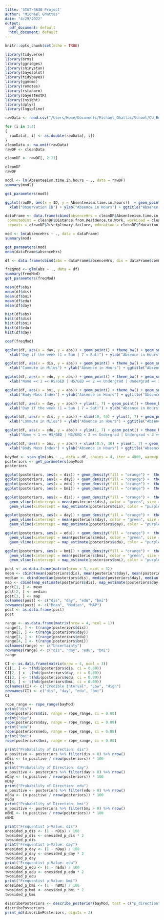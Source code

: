 ```yaml
---
title: 'STAT-4630 Project'
author: "Michael Ghattas"
date: "4/29/2022"
output:
  pdf_document: default
  html_document: default
---
```


```r
knitr::opts_chunk$set(echo = TRUE)
```

```r
library(tidyverse)
library(brms)
library(ggridges)
library(shinystan)
library(bayesplot)
library(tidybayes)
library(ggmcmc)
library(remotes)
library(rstanarm)
library(bayestestR)
library(insight)
library(dplyr)
library(logspline)
```


```r
rawData <- read.csv("/Users/Home/Documents/Michael_Ghattas/School/CU_Boulder/BA-BS/2022/Spring 2022/STAT - 4630/Project/Data/Absenteeism_at_work_Project.csv")

for (i in 1:4)
{
  rawData[, i] <- as.double(rawData[, i])
}
cleanData <- na.omit(rawData)
rawDF <- cleanData

cleanDF <- rawDF[, 2:21]

cleanDF
rawDF
```

```r
modl <- lm(Absenteeism.time.in.hours ~ ., data = rawDF)
summary(modl)

get_parameters(modl)

ggplot(rawDF, aes(x = ID, y = Absenteeism.time.in.hours))  + geom_point() + theme_bw() + geom_smooth(method = "lm") +
  xlab("Observation ID") + ylab("Absence in Hours") + ggtitle("Absence Observations")
```
```r
dataFrame <- data.frame(cbind(absenceHrs = cleanDF$Absenteeism.time.in.hours, weekDay = cleanDF$Day.of.the.week,
 commuteDist = cleanDF$Distance.from.Residence.to.Work, workLoad = cleanDF$Work.load.Average.day, achieve = cleanDF$Hit.target,
 repeats = cleanDF$Disciplinary.failure, education = cleanDF$Education, BMI = cleanDF$Body.mass.index)); dataFrame

mod <- lm(absenceHrs ~ ., data = dataFrame)
summary(mod)

get_parameters(mod)
mean(dataFrame$absenceHrs)
```


```r
df <- data.frame(cbind(abs = dataFrame$absenceHrs, dis = dataFrame$commuteDist, day = dataFrame$weekDay, edu = dataFrame$education, bmi = dataFrame$BMI)); df

freqMod <- glm(abs ~ ., data = df)
summary(freqMod)
get_parameters(freqMod)

mean(df$abs)
mean(df$dis)
mean(df$bmi)
mean(df$edu)
mean(df$day)

hist(df$abs)
hist(df$dis)
hist(df$bmi)
hist(df$edu)
hist(df$day)

coef(freqMod)

ggplot(df, aes(x = day, y = abs)) + geom_point() + theme_bw() + geom_smooth(method = "glm") +
  xlab("Day if the week (1 = Sun | 7 = Sat)") + ylab("Absence in Hours") + ggtitle("Absence & Week Day")

ggplot(df, aes(x = dis, y = abs)) + geom_point() + theme_bw() + geom_smooth(method = "glm") +
  xlab("Commute in Miles") + ylab("Absence in Hours") + ggtitle("Absence & Commute Distance")

ggplot(df, aes(x = edu, y = abs)) + geom_point() + theme_bw() + geom_smooth(method = "glm") +
  xlab("None =< 1 =< HS/GED | HS/GED =< 2 =< Undergrad | Undergrad =< 3 =< Grad | Grad =< 4") + ylab("Absence in Hours") + ggtitle("Absence & Education Level")

ggplot(df, aes(x = bmi, y = abs)) + geom_point() + theme_bw() + geom_smooth(method = "glm") +
  xlab("Body Mass Index") + ylab("Absence in Hours") + ggtitle("Absence  &BMI")

ggplot(df, aes(x = day, y = abs)) + ylim(1, 7) + geom_point() + theme_bw() + geom_smooth(method = "glm") +
  xlab("Day if the week (1 = Sun | 7 = Sat)") + ylab("Absence in Hours") + ggtitle("Absence & Week Day")

ggplot(df, aes(x = dis, y = abs)) + xlim(10, 50) + ylim(1, 7) + geom_point() + theme_bw() + geom_smooth(method = "glm") +
  xlab("Commute in Miles") + ylab("Absence in Hours") + ggtitle("Absence & Commute Distance")

ggplot(df, aes(x = edu, y = abs)) + ylim(1, 7) + geom_point() + theme_bw() + geom_smooth(method = "glm") +
  xlab("None < 1 =< HS/GED | HS/GED < 2 =< Undergrad | Undergrad < 3 =< Grad | Grad =< 4") + ylab("Absence in Hours") + ggtitle("Absence & Education Level")

ggplot(df, aes(x = bmi, y = abs)) + xlim(18.5, 30) + ylim(1, 7) + geom_point() + theme_bw() + geom_smooth(method = "glm") +
  xlab("Body Mass Index") + ylab("Absence in Hours") + ggtitle("Absence  &BMI")
```


```r
bayMod <- stan_glm(abs ~ ., data = df, chains = 4, iter = 4000, warmup = 2000)
posteriors <- get_parameters(bayMod)
posteriors

ggplot(posteriors, aes(x = dis)) + geom_density(fill = "orange") +  theme_bw() + xlab("Coefficient Estimate") + ylab("Density") + ggtitle("Distance")
ggplot(posteriors, aes(x = day)) + geom_density(fill = "orange") +  theme_bw() + xlab("Coefficient Estimate") + ylab("Density") + ggtitle("Day of the week")
ggplot(posteriors, aes(x = edu)) + geom_density(fill = "orange") +  theme_bw() + xlab("Coefficient Estimate") + ylab("Density") + ggtitle("Education Level")
ggplot(posteriors, aes(x = bmi)) + geom_density(fill = "orange") +  theme_bw() + xlab("Coefficient Estimate") + ylab("Density") + ggtitle("Body Mass Index")

ggplot(posteriors, aes(x = dis)) + geom_density(fill = "orange") +  theme_bw() + xlab("Coefficient Estimate") + ylab("Density") + ggtitle("Distance") +
  geom_vline(xintercept = mean(posteriors$dis), color = "green", size = 1) + geom_vline(xintercept = median(posteriors$dis), color = "red", size = 1) +
  geom_vline(xintercept = map_estimate(posteriors$dis), color = "purple", size = 1)

ggplot(posteriors, aes(x = day)) + geom_density(fill = "orange") +  theme_bw() + xlab("Coefficient Estimate") + ylab("Density") + ggtitle("Day of the week") +
  geom_vline(xintercept = mean(posteriors$day), color = "green", size = 1) + geom_vline(xintercept = median(posteriors$day), color = "red", size = 1) +
  geom_vline(xintercept = map_estimate(posteriors$day), color = "purple", size = 1)

ggplot(posteriors, aes(x = edu)) + geom_density(fill = "orange") +  theme_bw() + xlab("Coefficient Estimate") + ylab("Density") + ggtitle("Education Level") +
  geom_vline(xintercept = mean(posteriors$edu), color = "green", size = 1) + geom_vline(xintercept = median(posteriors$edu), color = "red", size = 1) +
  geom_vline(xintercept = map_estimate(posteriors$edu), color = "purple", size = 1)

ggplot(posteriors, aes(x = bmi)) + geom_density(fill = "orange") +  theme_bw() + xlab("Coefficient Estimate") + ylab("Density") + ggtitle("Body Mass Index") +
  geom_vline(xintercept = mean(posteriors$bmi), color = "green", size = 1) + geom_vline(xintercept = median(posteriors$bmi), color = "red", size = 1) +
  geom_vline(xintercept = map_estimate(posteriors$bmi), color = "purple", size = 1)
```

```r
post <- as.data.frame(matrix(nrow = 3, ncol = 4))
mean <- cbind(mean(posteriors$dis), mean(posteriors$day), mean(posteriors$edu), mean(posteriors$bmi))
median <- cbind(median(posteriors$dis), median(posteriors$day), median(posteriors$edu), median(posteriors$bmi))
map <- cbind(map_estimate(posteriors$dis), map_estimate(posteriors$day), map_estimate(posteriors$edu), map_estimate(posteriors$bmi))
post[1, ] <- mean
post[2, ] <- median
post[3, ] <- map
colnames(post) <- c("dis", "day", "edu", "bmi")
rownames(post) <- c("Mean", "Median", "MAP")
post <- as.data.frame(post)
post

range <- as.data.frame(matrix(nrow = 4, ncol = 1))
range[1, ] <- t(range(posteriors$dis))
range[2, ] <- t(range(posteriors$day))
range[3, ] <- t(range(posteriors$edu))
range[4, ] <- t(range(posteriors$bmi))
colnames(range) <- c("Uncertainty")
rownames(range) <- c("dis", "day", "edu", "bmi")
range

CI <- as.data.frame(matrix(nrow = 4, ncol = 3))
CI[1, ] <- t(hdi(posteriors$dis, ci = 0.89))
CI[2, ] <- t(hdi(posteriors$day, ci = 0.89))
CI[3, ] <- t(hdi(posteriors$edu, ci = 0.89))
CI[4, ] <- t(hdi(posteriors$bmi, ci = 0.89))
colnames(CI) <- c("Credible Interval", "Low", "High")
rownames(CI) <- c("dis", "day", "edu", "bmi")
CI

rope_range <- rope_range(bayMod)
print("dis")
rope(posteriors$dis, range = rope_range, ci = 0.89)
print("day")
rope(posteriors$day, range = rope_range, ci = 0.89)
print("edu")
rope(posteriors$edu, range = rope_range, ci = 0.89)
print("bmi")
rope(posteriors$bmi, range = rope_range, ci = 0.89)

print("Probability of Direction: dis")
n_positive <- posteriors %>% filter(dis > 0) %>% nrow()
nDis <- (n_positive / nrow(posteriors)) * 100
nDis 
print("Probability of Direction: day")
n_positive <- posteriors %>% filter(day > 0) %>% nrow()
nDay <- (n_positive / nrow(posteriors)) * 100
nDay
print("Probability of Direction: edu")
n_positive <- posteriors %>% filter(edu > 0) %>% nrow()
nEdu <- (n_positive / nrow(posteriors)) * 100
nEdu
print("Probability of Direction: bmi")
n_positive <- posteriors %>% filter(bmi > 0) %>% nrow()
nBMI <- (n_positive / nrow(posteriors)) * 100
nBMI

print("Frequentist p-Value: dis")
onesided_p_dis <- (1 - nDis) / 100
twosided_p_dis <- onesided_p_dis * 2
twosided_p_dis
print("Frequentist p-Value: day")
onesided_p_day <- (1 - nDay) / 100
twosided_p_day <- onesided_p_day * 2
twosided_p_day
print("Frequentist p-Value: edu")
onesided_p_edu <- (1 - nEdu) / 100
twosided_p_edu <- onesided_p_edu * 2
twosided_p_edu
print("Frequentist p-Value: bmi")
onesided_p_bmi <- (1 - nBMI) / 100
twosided_p_bmi <- onesided_p_bmi * 2
twosided_p_bmi
```

```r
discribePosteriors <- describe_posterior(bayMod, test = c("p_direction", "rope", "bayesfactor"))
discribePosteriors
print_md(discribePosteriors, digits = 2)
```



